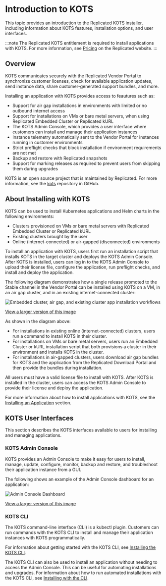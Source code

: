 
# Introduction to KOTS

This topic provides an introduction to the Replicated KOTS installer, including information about KOTS features, installation options, and user interfaces.

:::note
The Replicated KOTS entitlement is required to install applications with KOTS. For more information, see [Pricing](https://www.replicated.com/pricing) on the Replicated website.
:::

## Overview

<Kots/>

KOTS communicates securely with the Replicated Vendor Portal to synchronize customer licenses, check for available application updates, send instance data, share customer-generated support bundles, and more.

Installing an application with KOTS provides access to feautures such as:

* Support for air gap installations in environments with limited or no outbound internet access
* Support for installations on VMs or bare metal servers, when using Replicated Embedded Cluster or Replicated kURL
* The KOTS Admin Console, which provides a user interface where customers can install and manage their application instances
* Instance telemetry automatically sent to the Vendor Portal for instances running in customer environments
* Strict preflight checks that block installation if environment requirements are not met
* Backup and restore with Replicated snapshots
* Support for marking releases as required to prevent users from skipping them during upgrades

KOTS is an open source project that is maintained by Replicated. For more information, see the [kots](https://github.com/replicatedhq/kots) repository in GitHub.

## About Installing with KOTS

KOTS can be used to install Kubernetes applications and Helm charts in the following environments:
* Clusters provisioned on VMs or bare metal servers with Replicated Embedded Cluster or Replicated kURL
* Existing clusters brought by the user
* Online (internet-connected) or air-gapped (disconnected) environments

To install an application with KOTS, users first run an installation script that installs KOTS in the target cluster and deploys the KOTS Admin Console. After KOTS is installed, users can log in to the KOTS Admin Console to upload their license file, configure the application, run preflight checks, and install and deploy the application.

The following diagram demonstrates how a single release promoted to the Stable channel in the Vendor Portal can be installed using KOTS on a VM, in an air gap cluster, and in an existing internet-connected cluster:

<img alt="Embedded cluster, air gap, and existing cluster app installation workflows" src="/images/kots-installation-overview.png"/>

[View a larger version of this image](/images/kots-installation-overview.png)

As shown in the diagram above: 
* For installations in existing online (internet-connected) clusters, users run a command to install KOTS in their cluster.
* For installations on VMs or bare metal servers, users run an Embedded Cluster or kURL installation script that both provisions a cluster in their environment and installs KOTS in the cluster.
* For installations in air-gapped clusters, users download air gap bundles for KOTS and the application from the Replicated Download Portal and then provide the bundles during installation.

All users must have a valid license file to install with KOTS. After KOTS is installed in the cluster, users can access the KOTS Admin Console to provide their license and deploy the application.

For more information about how to install applications with KOTS, see the [Installing an Application](/enterprise/installing-overview) section.

## KOTS User Interfaces

This section describes the KOTS interfaces available to users for installing and managing applications.

### KOTS Admin Console

KOTS provides an Admin Console to make it easy for users to install, manage, update, configure, monitor, backup and restore, and troubleshoot their application instance from a GUI.

The following shows an example of the Admin Console dashboard for an application:

![Admin Console Dashboard](/images/guides/kots/application.png)

[View a larger version of this image](/images/guides/kots/application.png)

### KOTS CLI

The KOTS command-line interface (CLI) is a kubectl plugin. Customers can run commands with the KOTS CLI to install and manage their application instances with KOTS programmatically.

For information about getting started with the KOTS CLI, see [Installing the KOTS CLI](/reference/kots-cli-getting-started).

The KOTS CLI can also be used to install an application without needing to access the Admin Console. This can be useful for automating installations and upgrades. For information about how to run automated installations with the KOTS CLI, see [Installing with the CLI](/enterprise/installing-existing-cluster-automation).